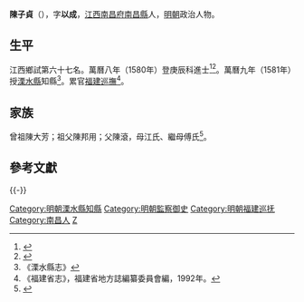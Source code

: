 {{Otheruses|other=名为陈子贞的其他人物|陈叔颐}}
{{Otheruses|other=名为陈以成的其他人物|陈以成}}
{{明清人物信息框
| 姓名 = 陳子貞
| 原名 =
| 圖片名稱= 
| 圖片大小 =
| 圖片說明 = 
| 最高職務 = 巡撫福建都察院右僉都御史
| 國家 = 大明 
| 爵位 =
| 籍貫 = [[江西|江西]][[南昌府|南昌府]][[南昌縣|南昌縣]]民籍
| 族裔 = 
| 字號 = 字以成
| 諡號 =
| 出生日期 = 生年不詳
| 出生地點 = 
| 逝世日期 = 卒年不詳
| 逝世地點 =
| 墓葬 =
| 配偶 = 
| 親屬 = 
| 出身 =
* 萬曆八年庚辰科同進士出身
| 經歷 =
| 著作 =  
}}
'''陳子貞'''（{{bd|？||？|catIdx=}}），字'''以成'''，[[江西|江西]][[南昌府|南昌府]][[南昌縣|南昌縣]]人，[[明朝|明朝]]政治人物。

== 生平 ==
江西鄉試第六十七名。萬曆八年（1580年）登庚辰科進士<ref>{{Cite book|title=《皇明贡举考》卷五|last=（明）[[张朝瑞|张朝瑞]]|first=|publisher=《续修四库全书》史部第828册|year=|isbn=|location=|pages=}}</ref><ref>{{Cite book|title=贡举志五种 上|last=鲁小俊，江俊伟著|first=|publisher=武汉：武汉大学出版社|year=2009|isbn=978-7-307-07043-1|location=|pages=}}</ref>。萬曆九年（1581年）授[[溧水縣|溧水縣]]知縣<ref>《溧水縣志》</ref>。累官[[福建巡撫|福建巡撫]]<ref>《福建省志》，福建省地方誌編纂委員會編，1992年。</ref>。

== 家族 ==
曾祖陳大芳；祖父陳邦用；父陳滾，母江氏、繼母傅氏<ref>{{Cite book|title=天一阁藏明代科举录选刊 登科录 点校本|last=龚延明主编|first=|publisher=宁波出版社|year=2016|isbn=978-7-5526-2320-8|location=宁波|pages=|quote=《天一閣藏明代科舉錄選刊.登科錄》之《萬曆八年庚辰科登科錄》}}</ref>。

==參考文獻==
{{reflist}}

{{-}}
{{start box}}
{{s-off}}
{{succession box|[[吳仕詮|吳仕詮]]|[[杜允繼|杜允繼]]|[[明朝|明朝]][[南直隸|直隸]][[溧水縣|溧水縣]][[知縣|知縣]]|<small>萬曆九年（1581年）上任</small>}}
{{succession box|[[徐學聚|徐學聚]]|[[丁繼嗣|丁繼嗣]]|[[明朝|明朝]][[福建巡撫|福建巡撫]]|<small>萬曆年間任</small>}}
{{end box}}
{{萬曆八年庚辰科殿試金榜}}

{{DEFAULTSORT:Chen陳}}
[[Category:明朝溧水縣知縣|Category:明朝溧水縣知縣]]
[[Category:明朝監察御史|Category:明朝監察御史]]
[[Category:明朝福建巡抚|Category:明朝福建巡抚]]
[[Category:南昌人|Category:南昌人]]
[[Category:陳姓|Z]]